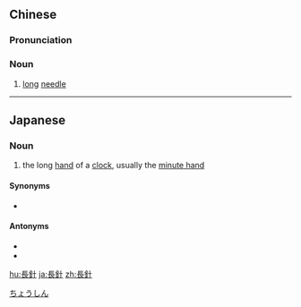{{also|长针}}
==Chinese==
{{zh-forms|s=长针}}

===Pronunciation===
{{zh-pron
|m=chángzhēn
|cat=n
}}

===Noun===
{{zh-noun}}

# {{lb|zh|TCM}} [[long]] [[needle]]

----

==Japanese==
{{ja-kanjitab|ちょう|しん|yomi=on}}

===Noun===
{{ja-noun|ちょうしん}}
# the long [[hand]] of a [[clock]], usually the [[minute hand]]

====Synonyms====
* {{l|ja|分針}}

====Antonyms====
* {{l|ja|短針}}
* {{l|ja|時針}}

[[Category:ja:Clocks|ちょうしん]]

[[hu:長針]]
[[ja:長針]]
[[zh:長針]]